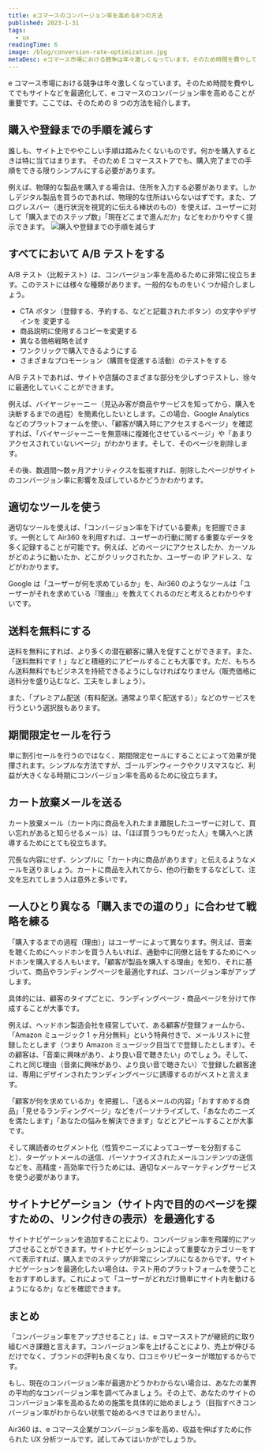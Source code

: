 ```yaml
---
title: eコマースのコンバージョン率を高める8つの方法
published: 2023-1-31
tags:
  - ux
readingTime: 6
image: /blog/conversion-rate-optimization.jpg
metaDesc: eコマース市場における競争は年々激しくなっています。そのため時間を費やしてでもサイトなどを最適化して、eコマースのコンバージョン率を高めることが重要です。ここでは、そのための8つの方法を紹介します。
---
```


e コマース市場における競争は年々激しくなっています。そのため時間を費やしてでもサイトなどを最適化して、e コマースのコンバージョン率を高めることが重要です。ここでは、そのための 8 つの方法を紹介します。

## 購入や登録までの手順を減らす

誰しも、サイト上でややこしい手順は踏みたくないものです。何かを購入するときは特に当てはまります。
そのため E コマースストアでも、購入完了までの手順をできる限りシンプルにする必要があります。

例えば、物理的な製品を購入する場合は、住所を入力する必要があります。しかしデジタル製品を買うのであれば、物理的な住所はいらないはずです。また、プログレスバー（進行状況を視覚的に伝える棒状のもの）を使えば、ユーザーに対して「購入までのステップ数」「現在どこまで進んだか」などをわかりやすく提示できます。
![購入や登録までの手順を減らす](/blog/amazon.png)

<BlogInnerCard slug='blog/how-to-reduce-annoying-checkout-form-fills' />

## すべてにおいて A/B テストをする

A/B テスト（比較テスト）は、コンバージョン率を高めるために非常に役立ちます。このテストには様々な種類があります。一般的なものをいくつか紹介しましょう。

- CTA ボタン（登録する、予約する、などと記載されたボタン）の文字やデザインを
  変更する
- 商品説明に使用するコピーを変更する
- 異なる価格戦略を試す
- ワンクリックで購入できるようにする
- さまざまなプロモーション（購買を促進する活動）のテストをする

A/B テストであれば、サイトや店舗のさまざまな部分を少しずつテストし、徐々に最適化していくことができます。

例えば、バイヤージャーニー（見込み客が商品やサービスを知ってから、購入を決断するまでの過程）を簡素化したいとします。この場合、Google Analytics などのプラットフォームを使い、「顧客が購入時にアクセスするページ」を確認すれば、「バイヤージャーニーを無意味に複雑化させているページ」や「あまりアクセスされていないページ」がわかります。そして、そのページを削除します。

その後、数週間～数ヶ月アナリティクスを監視すれば、削除したページがサイトのコンバージョン率に影響を及ぼしているかどうかわかります。

<BlogInnerCard slug='blog/how-a-b-testing-can-reduce-cart-abandonment' />

## 適切なツールを使う

適切なツールを使えば、「コンバージョン率を下げている要素」を把握できます。一例として Air360 を利用すれば、ユーザーの行動に関する重要なデータを多く記録することが可能です。例えば、どのページにアクセスしたか、カーソルがどのように動いたか、どこがクリックされたか、ユーザーの IP アドレス、などがわかります。

Google は「ユーザーが何を求めているか」を、Air360 のようなツールは「ユーザーがそれを求めている『理由』」を教えてくれるのだと考えるとわかりやすいです。

## 送料を無料にする

送料を無料にすれば、より多くの潜在顧客に購入を促すことができます。また、「送料無料です！」などと積極的にアピールすることも大事です。ただ、もちろん送料無料でもビジネスを持続できるようにしなければなりません（販売価格に送料分を盛り込むなど、工夫をしましょう）。

また、「プレミアム配送（有料配送。通常より早く配送する）」などのサービスを行うという選択肢もあります。

## 期間限定セールを行う

単に割引セールを行うのではなく、期間限定セールにすることによって効果が発揮されます。シンプルな方法ですが、ゴールデンウィークやクリスマスなど、利益が大きくなる時期にコンバージョン率を高めるために役立ちます。

## カート放棄メールを送る

カート放棄メール（カート内に商品を入れたまま離脱したユーザーに対して、買い忘れがあると知らせるメール）は、「ほぼ買うつもりだった人」を購入へと誘導するためにとても役立ちます。

冗長な内容にせず、シンプルに「カート内に商品があります」と伝えるようなメールを送りましょう。カートに商品を入れてから、他の行動をするなどして、注文を忘れてしまう人は意外と多いです。

## 一人ひとり異なる「購入までの道のり」に合わせて戦略を練る

「購入するまでの過程（理由）」はユーザーによって異なります。例えば、音楽を聴くためにヘッドホンを買う人もいれば、通勤中に同僚と話をするためにヘッドホンを購入する人もいます。「顧客が製品を購入する理由」を知り、それに基づいて、商品やランディングページを最適化すれば、コンバージョン率がアップします。

具体的には、顧客のタイプごとに、ランディングページ・商品ページを分けて作成することが大事です。

例えば、ヘッドホン製造会社を経営していて、ある顧客が登録フォームから、
「Amazon ミュージック 1 ヶ月分無料」という特典付きで、メールリストに登録したとします（つまり Amazon ミュージック目当てで登録したとします）。その顧客は、「音楽に興味があり、より良い音で聴きたい」のでしょう。そして、これと同じ理由（音楽に興味があり、より良い音で聴きたい）で登録した顧客達は、専用にデザインされたランディングページに誘導するのがベストと言えます。

「顧客が何を求めているか」を把握し、「送るメールの内容」「おすすめする商品」「見せるランディングページ」などをパーソナライズして、「あなたのニーズを満たします」「あなたの悩みを解決できます」などとアピールすることが大事です。

そして購読者のセグメント化（性質やニーズによってユーザーを分割すること）、ターゲットメールの送信、パーソナライズされたメールコンテンツの送信などを、高精度・高効率で行うためには、適切なメールマーケティングサービスを使う必要があります。

## サイトナビゲーション（サイト内で目的のページを探すための、リンク付きの表示）を最適化する

サイトナビゲーションを追加することにより、コンバージョン率を飛躍的にアップさせることができます。サイトナビゲーションによって重要なカテゴリーをすべて表示すれば、購入までのステップが非常にシンプルになるからです。サイトナビゲーションを最適化したい場合は、テスト用のプラットフォームを使うことをおすすめします。これによって「ユーザーがどれだけ簡単にサイト内を動けるようになるか」などを確認できます。

## まとめ

「コンバージョン率をアップさせること」は、e コマースストアが継続的に取り組むべき課題と言えます。コンバージョン率を上げることにより、売上が伸びるだけでなく、ブランドの評判も良くなり、口コミやリピーターが増加するからです。

もし、現在のコンバージョン率が最適かどうかわからない場合は、あなたの業界の平均的なコンバージョン率を調べてみましょう。その上で、あなたのサイトのコンバージョン率を高めるための施策を具体的に始めましょう（目指すべきコンバージョン率がわからない状態で始めるべきではありません）。

Air360 は、e コマース企業がコンバージョン率を高め、収益を伸ばすために作られた UX 分析ツールです。試してみてはいかがでしょうか。
